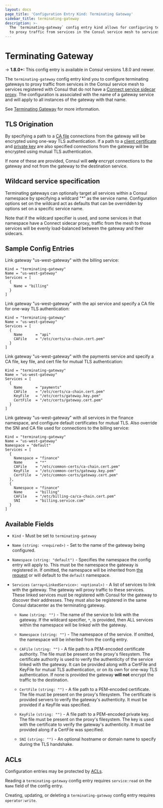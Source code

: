```yaml
---
layout: docs
page_title: 'Configuration Entry Kind: Terminating Gateway'
sidebar_title: terminating-gateway
description: >-
  The `terminating-gateway` config entry kind allows for configuring terminating gateways
  to proxy traffic from services in the Consul service mesh to services outside the mesh.
---
```


# Terminating Gateway

-> **1.8.0+:** This config entry is available in Consul versions 1.8.0 and newer.

  The `terminating-gateway` config entry kind you to configure terminating gateways
  to proxy traffic from services in the Consul service mesh to services registered with Consul that do not have a
  [Connect service sidecar proxy](/docs/connect/proxies). The configuration is associated with the name of a gateway service
  and will apply to all instances of the gateway with that name.

  See [Terminating Gateway](/docs/connect/terminating_gateway) for more information.

## TLS Origination
  By specifying a path to a [CA file](/docs/agent/config-entries/terminating-gateway#cafile) connections
  from the gateway will be encrypted using one-way TLS authentication. If a path to a
  [client certificate](/docs/agent/config-entries/terminating-gateway#certfile)
  and [private key](/docs/agent/config-entries/terminating-gateway#keyfile) are also specified connections
  from the gateway will be encrypted using mutual TLS authentication.

  If none of these are provided, Consul will **only** encrypt connections to the gateway and not
  from the gateway to the destination service.

## Wildcard service specification

  Terminating gateways can optionally target all services within a Consul namespace by specifying a wildcard "*"
  as the service name. Configuration options set on the wildcard act as defaults that can be overridden
  by options set on a specific service name.

  Note that if the wildcard specifier is used, and some services in that namespace have a Connect sidecar proxy,
  traffic from the mesh to those services will be evenly load-balanced between the gateway and their sidecars. 

## Sample Config Entries

Link gateway "us-west-gateway" with the billing service:

```hcl
Kind = "terminating-gateway"
Name = "us-west-gateway"
Services = [
  {
    Name = "billing"
  }
]
```

Link gateway "us-west-gateway" with the api service and specify a CA file for one-way TLS authentication:

```hcl
Kind = "terminating-gateway"
Name = "us-west-gateway"
Services = [
  {
    Name      = "api"
    CAFile    = "/etc/certs/ca-chain.cert.pem"
  }
]
```

Link gateway "us-west-gateway" with the payments service and specify a CA file, key file, and cert file for mutual TLS authentication:

```hcl
Kind = "terminating-gateway"
Name = "us-west-gateway"
Services = [
  {
    Name      = "payments"
    CAFile    = "/etc/certs/ca-chain.cert.pem"
    KeyFile   = "/etc/certs/gateway.key.pem"
    CertFile  = "/etc/certs/gateway.cert.pem"
  }
]
```

Link gateway "us-west-gateway" with all services in the finance namespace, and configure default certificates for mutual TLS.
Also override the SNI and CA file used for connections to the billing service:

```hcl
Kind = "terminating-gateway"
Name = "us-west-gateway"
Namespace = "default"
Services = [
  {
    Namespace = "finance"
    Name      = "*"
    CAFile    = "/etc/common-certs/ca-chain.cert.pem"
    KeyFile   = "/etc/common-certs/gateway.key.pem"
    CertFile  = "/etc/common-certs/gateway.cert.pem"
  },
  {
    Namespace = "finance"
    Name      = "billing"
    CAFile    = "/etc/billing-ca/ca-chain.cert.pem"
    SNI       = "billing.service.com"
  }
]
```

## Available Fields

- `Kind` - Must be set to `terminating-gateway`

- `Name` `(string: <required>)` - Set to the name of the gateway being configured.

- `Namespace` `(string: "default")` - <EnterpriseAlert inline /> Specifies the namespace
    the config entry will apply to. This must be the namespace the gateway is registered in.
    If omitted, the namespace will be inherited from [the request](/api/config#ns)
    or will default to the `default` namespace.

- `Services` `(array<LinkedService>: <optional>)` - A list of services to link
    with the gateway. The gateway will proxy traffic to these services. These linked services
    must be registered with Consul for the gateway to discover their addresses. They must also
    be registered in the same Consul datacenter as the terminating gateway.

    - `Name` `(string: "")` - The name of the service to link with the gateway.
    If the wildcard specifier, `*`, is provided, then ALL services within the namespace
    will be linked with the gateway.

    - `Namespace` `(string: "")` - <EnterpriseAlert inline /> The namespace of the service.
    If omitted, the namespace will be inherited from the config entry.

    - `CAFile` `(string: "")` - A file path to a PEM-encoded certificate authority.
    The file must be present on the proxy's filesystem.
    The certificate authority is used to verify the authenticity of the service linked with the gateway.
    It can be provided along with a CertFile and KeyFile for mutual TLS authentication, or on its own
    for one-way TLS authentication. If none is provided the gateway **will not** encrypt the traffic to the destination.

    - `CertFile` `(string: "")` - A file path to a PEM-encoded certificate.
    The file must be present on the proxy's filesystem.
    The certificate is provided servers to verify the gateway's authenticity. It must be provided if a KeyFile was specified.

    - `KeyFile` `(string: "")` - A file path to a PEM-encoded private key.
     The file must be present on the proxy's filesystem.
     The key is used with the certificate to verify the gateway's authenticity. It must be provided along if a CertFile was specified.

    - `SNI` `(string: "")` - An optional hostname or domain name to specify during the TLS handshake.

## ACLs

Configuration entries may be protected by
[ACLs](https://learn.hashicorp.com/consul/security-networking/production-acls).

Reading a `terminating-gateway` config entry requires `service:read` on the `Name`
field of the config entry.

Creating, updating, or deleting a `terminating-gateway` config entry requires
`operator:write`.
